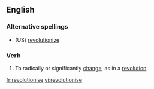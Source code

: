 ==English==

===Alternative spellings===
*(US) [[revolutionize]]

===Verb===
{{en-verb|revolutionis|es}}

# To radically or significantly [[change]], as in a [[revolution]].

[[fr:revolutionise]]
[[vi:revolutionise]]